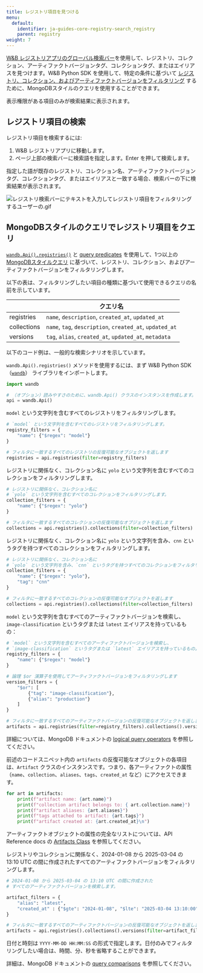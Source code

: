 ```yaml
---
title: レジストリ項目を見つける
menu:
  default:
    identifier: ja-guides-core-registry-search_registry
    parent: registry
weight: 7
---
```


[W&B レジストリアプリのグローバル検索バー](/ja/models/core/registry/search_registry/#search-for-registry-items)を使用して、レジストリ、コレクション、アーティファクトバージョンタグ、コレクションタグ、またはエイリアスを見つけます。W&B Python SDK を使用して、特定の条件に基づいて [レジストリ、コレクション、およびアーティファクトバージョンをフィルタリング](/ja/models/core/registry/search_registry/#query-registry-items-with-mongodb-style-queries) するために、MongoDBスタイルのクエリを使用することができます。

表示権限がある項目のみが検索結果に表示されます。

## レジストリ項目の検索

レジストリ項目を検索するには:

1. W&B レジストリアプリに移動します。
2. ページ上部の検索バーに検索語を指定します。Enter を押して検索します。

指定した語が既存のレジストリ、コレクション名、アーティファクトバージョンタグ、コレクションタグ、またはエイリアスと一致する場合、検索バーの下に検索結果が表示されます。

<Frame>
    <img src="/images/registry/search_registry.gif" alt="レジストリ検索バーにテキストを入力してレジストリ項目をフィルタリングするユーザーの.gif"  />
</Frame>

## MongoDBスタイルのクエリでレジストリ項目をクエリ

[`wandb.Api().registries()`](/ja/models/ref/python/public-api/api#registries) と [query predicates](https://www.mongodb.com/docs/manual/reference/glossary/#std-term-query-predicate) を使用して、1つ以上の [MongoDBスタイルクエリ](https://www.mongodb.com/docs/compass/current/query/filter/) に基づいて、レジストリ、コレクション、およびアーティファクトバージョンをフィルタリングします。

以下の表は、フィルタリングしたい項目の種類に基づいて使用できるクエリの名前を示しています。

| | クエリ名 |
| ----- | ----- |
| registries | `name`, `description`, `created_at`, `updated_at` |
| collections | `name`, `tag`, `description`, `created_at`, `updated_at` |
| versions | `tag`, `alias`, `created_at`, `updated_at`, `metadata` |

以下のコード例は、一般的な検索シナリオを示しています。

`wandb.Api().registries()` メソッドを使用するには、まず W&B Python SDK （[`wandb`](/ja/models/ref/python/)） ライブラリをインポートします。
```python
import wandb

# （オプション）読みやすさのために、wandb.Api() クラスのインスタンスを作成します。
api = wandb.Api()
```

`model` という文字列を含むすべてのレジストリをフィルタリングします。

```python
# `model` という文字列を含むすべてのレジストリをフィルタリングします。
registry_filters = {
    "name": {"$regex": "model"}
}

# フィルタに一致するすべてのレジストリの反復可能なオブジェクトを返します
registries = api.registries(filter=registry_filters)
```

レジストリに関係なく、コレクション名に `yolo` という文字列を含むすべてのコレクションをフィルタリングします。

```python
# レジストリに関係なく、コレクション名に 
# `yolo` という文字列を含むすべてのコレクションをフィルタリングします。
collection_filters = {
    "name": {"$regex": "yolo"}
}

# フィルタに一致するすべてのコレクションの反復可能なオブジェクトを返します
collections = api.registries().collections(filter=collection_filters)
```

レジストリに関係なく、コレクション名に `yolo` という文字列を含み、`cnn` というタグを持つすべてのコレクションをフィルタリングします。

```python
# レジストリに関係なく、コレクション名に 
# `yolo` という文字列を含み、`cnn` というタグを持つすべてのコレクションをフィルタリングします。
collection_filters = {
    "name": {"$regex": "yolo"},
    "tag": "cnn"
}

# フィルタに一致するすべてのコレクションの反復可能なオブジェクトを返します
collections = api.registries().collections(filter=collection_filters)
```

`model` という文字列を含むすべてのアーティファクトバージョンを検索し、`image-classification` というタグまたは `latest` エイリアスを持っているもの：

```python
# `model` という文字列を含むすべてのアーティファクトバージョンを検索し、
# `image-classification` というタグまたは `latest` エイリアスを持っているもの。
registry_filters = {
    "name": {"$regex": "model"}
}

# 論理 $or 演算子を使用してアーティファクトバージョンをフィルタリングします
version_filters = {
    "$or": [
        {"tag": "image-classification"},
        {"alias": "production"}
    ]
}

# フィルタに一致するすべてのアーティファクトバージョンの反復可能なオブジェクトを返します
artifacts = api.registries(filter=registry_filters).collections().versions(filter=version_filters)
```

詳細については、MongoDB ドキュメントの [logical query operators](https://www.mongodb.com/docs/manual/reference/operator/query-logical/) を参照してください。

前述のコードスニペット内の `artifacts` の反復可能なオブジェクトの各項目は、`Artifact` クラスのインスタンスです。つまり、各アーティファクトの属性（`name`、`collection`、`aliases`、`tags`、`created_at` など）にアクセスできます。

```python
for art in artifacts:
    print(f"artifact name: {art.name}")
    print(f"collection artifact belongs to: { art.collection.name}")
    print(f"artifact aliases: {art.aliases}")
    print(f"tags attached to artifact: {art.tags}")
    print(f"artifact created at: {art.created_at}\n")
```

アーティファクトオブジェクトの属性の完全なリストについては、API Reference docs の [Artifacts Class](/ja/models/ref/python/artifact/) を参照してください。

レジストリやコレクションに関係なく、2024-01-08 から 2025-03-04 の 13:10 UTC の間に作成されたすべてのアーティファクトバージョンをフィルタリングします。

```python
# 2024-01-08 から 2025-03-04 の 13:10 UTC の間に作成された
# すべてのアーティファクトバージョンを検索します。

artifact_filters = {
    "alias": "latest",
    "created_at" : {"$gte": "2024-01-08", "$lte": "2025-03-04 13:10:00"},
}

# フィルタに一致するすべてのアーティファクトバージョンの反復可能なオブジェクトを返します
artifacts = api.registries().collections().versions(filter=artifact_filters)
```

日付と時刻は `YYYY-MM-DD HH:MM:SS` の形式で指定します。日付のみでフィルタリングしたい場合は、時間、分、秒を省略することができます。

詳細は、MongoDB ドキュメントの [query comparisons](https://www.mongodb.com/docs/manual/reference/operator/query-comparison/) を参照してください。